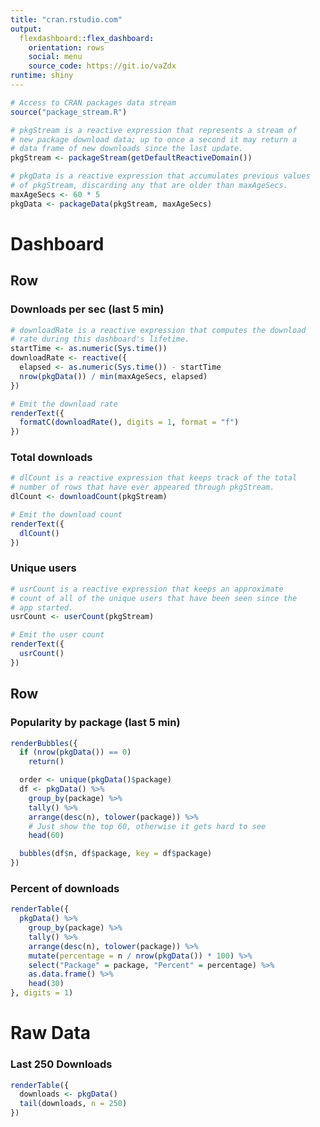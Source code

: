```yaml
---
title: "cran.rstudio.com"
output: 
  flexdashboard::flex_dashboard:
    orientation: rows
    social: menu
    source_code: https://git.io/vaZdx
runtime: shiny
---
```


```r
# Access to CRAN packages data stream
source("package_stream.R")

# pkgStream is a reactive expression that represents a stream of
# new package download data; up to once a second it may return a
# data frame of new downloads since the last update.
pkgStream <- packageStream(getDefaultReactiveDomain())

# pkgData is a reactive expression that accumulates previous values
# of pkgStream, discarding any that are older than maxAgeSecs.
maxAgeSecs <- 60 * 5 
pkgData <- packageData(pkgStream, maxAgeSecs)
```

Dashboard
=======================================================================

Row
-----------------------------------------------------------------------

### Downloads per sec (last 5 min) {.value-box .bg-info data-icon="fa-area-chart"}

```r
# downloadRate is a reactive expression that computes the download
# rate during this dashboard's lifetime.
startTime <- as.numeric(Sys.time())
downloadRate <- reactive({
  elapsed <- as.numeric(Sys.time()) - startTime
  nrow(pkgData()) / min(maxAgeSecs, elapsed)
})

# Emit the download rate
renderText({
  formatC(downloadRate(), digits = 1, format = "f")
})

```

### Total downloads {.value-box data-icon="fa-download"}

```r
# dlCount is a reactive expression that keeps track of the total
# number of rows that have ever appeared through pkgStream.
dlCount <- downloadCount(pkgStream)

# Emit the download count
renderText({
  dlCount()
})
```

### Unique users {.value-box data-icon="fa-users"}

```r
# usrCount is a reactive expression that keeps an approximate
# count of all of the unique users that have been seen since the
# app started.
usrCount <- userCount(pkgStream)

# Emit the user count
renderText({
  usrCount()
})
```

Row
-----------------------------------------------------------------------

### Popularity by package (last 5 min) {data-width=700}

```r
renderBubbles({
  if (nrow(pkgData()) == 0)
    return()

  order <- unique(pkgData()$package)
  df <- pkgData() %>%
    group_by(package) %>%
    tally() %>%
    arrange(desc(n), tolower(package)) %>%
    # Just show the top 60, otherwise it gets hard to see
    head(60)

  bubbles(df$n, df$package, key = df$package)
})
```

### Percent of downloads {data-width=300}

```r
renderTable({
  pkgData() %>%
    group_by(package) %>%
    tally() %>%
    arrange(desc(n), tolower(package)) %>%
    mutate(percentage = n / nrow(pkgData()) * 100) %>%
    select("Package" = package, "Percent" = percentage) %>%
    as.data.frame() %>%
    head(30)
}, digits = 1)

```

Raw Data
=======================================================================

### Last 250 Downloads

```r
renderTable({
  downloads <- pkgData()
  tail(downloads, n = 250)
})
```

